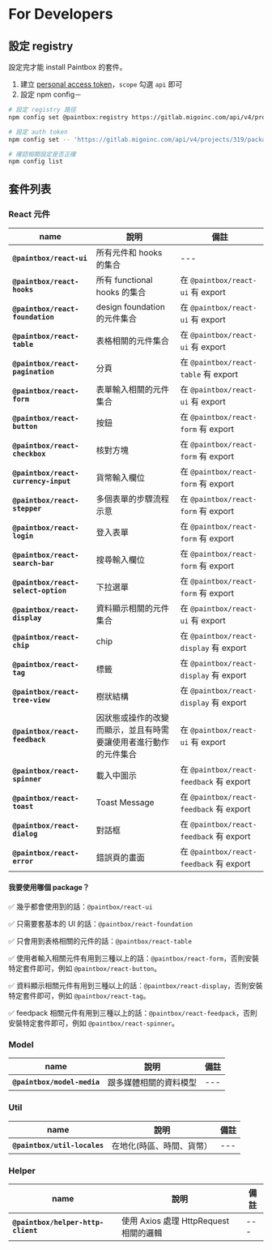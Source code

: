 
<Meta title="Guides/For Developers" />

# For Developers

## 設定 registry

設定完才能 install Paintbox 的套件。

1. 建立 [personal access token](https://docs.gitlab.com/ee/user/profile/personal_access_tokens.html#create-a-personal-access-token)，`scope` 勾選 `api` 即可
2. 設定 npm config－

```bash
# 設定 registry 路徑
npm config set @paintbox:registry https://gitlab.migoinc.com/api/v4/projects/319/packages/npm/

# 設定 auth token
npm config set -- 'https://gitlab.migoinc.com/api/v4/projects/319/packages/npm/:_authToken' "<your_token>"

# 確認相關設定是否正確
npm config list
```


## 套件列表

### React 元件

| name | 說明 | 備註 |
| --- | --- | --- |
| **`@paintbox/react-ui`** | 所有元件和 hooks 的集合 | --- |
| **`@paintbox/react-hooks`** | 所有 functional hooks 的集合 | 在 `@paintbox/react-ui` 有 export |
| **`@paintbox/react-foundation`** |  design foundation 的元件集合 | 在 `@paintbox/react-ui` 有 export |
| **`@paintbox/react-table`** |  表格相關的元件集合 | 在 `@paintbox/react-ui` 有 export |
| **`@paintbox/react-pagination`** | 分頁 | 在 `@paintbox/react-table` 有 export |
| **`@paintbox/react-form`** |  表單輸入相關的元件集合 | 在 `@paintbox/react-ui` 有 export |
| **`@paintbox/react-button`** |  按鈕 | 在 `@paintbox/react-form` 有 export |
| **`@paintbox/react-checkbox`** |  核對方塊 | 在 `@paintbox/react-form` 有 export |
| **`@paintbox/react-currency-input`** |  貨幣輸入欄位 | 在 `@paintbox/react-form` 有 export |
| **`@paintbox/react-stepper`** |  多個表單的步驟流程示意 | 在 `@paintbox/react-form` 有 export |
| **`@paintbox/react-login`** |  登入表單 | 在 `@paintbox/react-form` 有 export |
| **`@paintbox/react-search-bar`** |  搜尋輸入欄位 | 在 `@paintbox/react-form` 有 export |
| **`@paintbox/react-select-option`** |  下拉選單 | 在 `@paintbox/react-form` 有 export |
| **`@paintbox/react-display`** |  資料顯示相關的元件集合 | 在 `@paintbox/react-ui` 有 export |
| **`@paintbox/react-chip`** | chip | 在 `@paintbox/react-display` 有 export |
| **`@paintbox/react-tag`** | 標籤 | 在 `@paintbox/react-display` 有 export |
| **`@paintbox/react-tree-view`** | 樹狀結構 |在 `@paintbox/react-display` 有 export |
| **`@paintbox/react-feedback`** |  因狀態或操作的改變而顯示，並且有時需要讓使用者進行動作的元件集合 | 在 `@paintbox/react-ui` 有 export |
| **`@paintbox/react-spinner`** | 載入中圖示 | 在 `@paintbox/react-feedback` 有 export |
| **`@paintbox/react-toast`** | Toast Message | 在 `@paintbox/react-feedback` 有 export |
| **`@paintbox/react-dialog`** | 對話框 | 在 `@paintbox/react-feedback` 有 export |
| **`@paintbox/react-error`** | 錯誤頁的畫面 |在 `@paintbox/react-feedback` 有 export |

#### 我要使用哪個 package？

✅ 幾乎都會使用到的話：`@paintbox/react-ui`

✅ 只需要套基本的 UI 的話：`@paintbox/react-foundation`

✅ 只會用到表格相關的元件的話：`@paintbox/react-table`

✅ 使用者輸入相關元件有用到三種以上的話：`@paintbox/react-form`，否則安裝特定套件即可，例如 `@paintbox/react-button`。

✅ 資料顯示相關元件有用到三種以上的話：`@paintbox/react-display`，否則安裝特定套件即可，例如 `@paintbox/react-tag`。

✅ feedpack 相關元件有用到三種以上的話：`@paintbox/react-feedpack`，否則安裝特定套件即可，例如 `@paintbox/react-spinner`。

### Model
| name | 說明 | 備註 |
| --- | --- | --- |
| **`@paintbox/model-media`** | 跟多媒體相關的資料模型 | --- |

### Util

| name | 說明 | 備註 |
| --- | --- | --- |
| **`@paintbox/util-locales`** | 在地化(時區、時間、貨幣） | --- |

### Helper

| name | 說明 | 備註 |
| --- | --- | --- |
| **`@paintbox/helper-http-client`** | 使用 Axios 處理 HttpRequest 相關的邏輯 | --- |